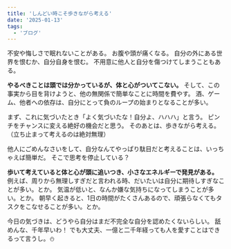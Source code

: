 ```yaml
---
title: 'しんどい時こそ歩きながら考える'
date: '2025-01-13'
tags:
  - 'ブログ'
---
```


不安や悔しさで眠れないことがある。
お腹や頭が痛くなる。
自分の外にある世界を恨むか、自分自身を恨む。
不用意に他人と自分を傷つけてしまうこともある。

<b>やるべきことは頭では分かっているが、体と心がついてこない。</b>
そして、この事実から目を背けようと、他の無関係で簡単なことに時間を費やす。
酒、ゲーム、他者への依存は、自分にとって負のループの始まりとなることが多い。

まず、これに気づいたとき「よく気づいたな！自分よ、ハハハ」と言う。
ピンチをチャンスに変える絶好の機会だと思う。
そのあとは、歩きながら考える。（立ち止まって考えるのは絶対無理）

他人にごめんなさいをして、自分なんてやっぱり駄目だと考えることは、いっちゃえば簡単だ。
そこで思考を停止している？

<b>歩いて考えていると体と心が頭に追いつき、小さなエネルギーで発見がある。</b>
例えば、周りから無理しすぎだと言われる時、だいたいは自分に期待しすぎなことが多い。とか。
気温が低いと、なんか嫌な気持ちになってしまうことが多い。とか。
朝早く起きると、1日の時間がたくさんあるので、頑張らなくてもタスクをこなせることが多い。とか。

今日の気づきは、どうやら自分はまだ不完全な自分を認めたくないらしい。
舐めんな、千年早いわ！
でも大丈夫、一億と二千年経っても人を愛すことはできるって言うし。⛄️

